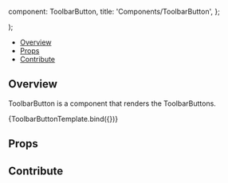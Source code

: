 

  component: ToolbarButton,
  title: 'Components/ToolbarButton',
};

<Meta title="Components/ToolbarButton" component={ToolbarButton} />

  <div className="bg-primary-dark h-16">
    <div class="w-8">
      <ToolbarButton {...args} />
    </div>
  </div>
);

<Heading
  title="ToolbarButton"
  componentRelativePath="ToolbarButton/ToolbarButton.js"
/>

- [Overview](#overview)
- [Props](#props)
- [Contribute](#contribute)

## Overview

ToolbarButton is a component that renders the ToolbarButtons.

<Canvas>
  <Story
    name="Overview"
    args={{
      type: 'tool',
      id: 'Zoom',
      icon: 'tool-zoom',
      label: 'Zoom',
      commandOptions: {
        toolName: 'Zoom',
      },
      dropdownContent: null,
      isActive: false,
      bState: {
        primaryToolId: 'WindowLevel',
        toggles: {},
        groups: {
          primary: 'WindowLevel',
        },
      },
    }}
  >
    {ToolbarButtonTemplate.bind({})}
  </Story>
</Canvas>

## Props

<ArgsTable of={ToolbarButton} />

## Contribute

<Footer componentRelativePath="ToolbarButton/__stories__/toolbarButton.stories.mdx" />
